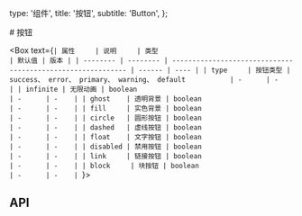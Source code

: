   type: '组件',
  title: '按钮',
  subtitle: 'Button',
};

<Box>
# 按钮

<SandboxGroup name="button" />
</Box>

<Box text={`| 属性     | 说明     | 类型                                                        | 默认值 | 版本 |
| -------- | -------- | ----------------------------------------------------------- | ------ | ---- |
| type     | 按钮类型 | success、 error、 primary、 warning、 default           | -      | -    |
| infinite | 无限动画 | boolean                                                     | -      | -    |
| ghost    | 透明背景 | boolean                                                     | -      | -    |
| fill     | 实色背景 | boolean                                                     | -      | -    |
| circle   | 圆形按钮 | boolean                                                     | -      | -    |
| dashed   | 虚线按钮 | boolean                                                     | -      | -    |
| float    | 文字按钮 | boolean                                                     | -      | -    |
| disabled | 禁用按钮 | boolean                                                     | -      | -    |
| link     | 链接按钮 | boolean                                                     | -      | -    |
| block     | 块按钮 | boolean                                                     | -      | -    |
`}>

## API

</Box>
